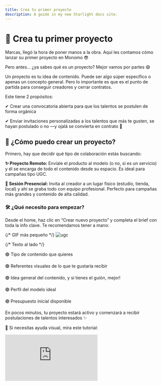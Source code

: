 ```yaml
---
title: Crea tu primer proyecto
description: A guide in my new Starlight docs site.
---
```

# 🎯 Crea tu primer proyecto

Marcas, llegó la hora de poner manos a la obra. Aquí les contamos cómo lanzar su primer proyecto en Monomo 😎

Pero antes... ¿ya sabes qué es un proyecto? Mejor vamos por partes 😅

Un proyecto es tu idea de contenido. Puede ser algo súper específico o apenas un concepto general. Pero lo importante es que es el punto de partida para conseguir creadores y cerrar contratos.

Este tiene 2 propósitos:

✔  Crear una convocatoria abierta para que los talentos se postulen de forma orgánica

✔ Enviar invitaciones personalizadas a los talentos que más te gusten, se hayan postulado o no —y ojalá se convierta en contrato 💜

## 🤔 ¿Cómo puedo crear un proyecto?

Primero, hay que decidir qué tipo de colaboración estás buscando:

**✨ Proyecto Remoto:** Envíale el producto al modelo (o no, si es un servicio) y él se encarga de todo el contenido desde su espacio. Es ideal para campañas tipo UGC.

**📍 Sesión Presencial:** Invita al creador a un lugar físico (estudio, tienda, local) y ahí se graba todo con equipo profesional. Perfecto para campañas más grandes y contenido de alta calidad.

### 🛠️ ¿Qué necesito para empezar?

Desde el home, haz clic en “Crear nuevo proyecto” y completa el brief con toda la info clave. Te recomendamos tener a mano: 

<div style={{ display: 'flex', alignItems: 'flex-start', gap: '24px', marginBottom: '32px' }}>
  {/* GIF más pequeño */}
  <img src="/images/contenido-ugc-marcas.gif" alt="ugc" style={{ width: '160px', borderRadius: '8px' }} />

  {/* Texto al lado */}
  <div style={{ lineHeight: '1.8' }}>
    <p>🟣 Tipo de contenido que quieres</p>
    <p>🟣 Referentes visuales de lo que te gustaría recibir</p>
    <p>🟣 Idea general del contenido, y si tienes el guión, mejor!</p>
    <p>🟣 Perfil del modelo ideal</p>
    <p>🟣 Presupuesto inicial disponible</p>
  </div>
</div>


En pocos minutos, tu proyecto estará activo y comenzará a recibir postulaciones de talentos interesados ✨

👀 Si necesitas ayuda visual, mira este tutorial:

<div
  style={{
    position: 'relative',
    paddingBottom: '50%',
    height: 0,
    maxWidth: '560px',
    margin: '24px auto',
  }}
>
  <iframe
    src="https://www.youtube.com/embed/aOMNJ67-Lpo"
    frameBorder="0"
    allow="accelerometer; autoplay; clipboard-write; encrypted-media; gyroscope; picture-in-picture"
    allowFullScreen
    style={{
      position: 'absolute',
      top: 0,
      left: 0,
      width: '100%',
      height: '100%',
      borderRadius: '12px',
    }}
  />
</div>

## 🔍 ¿Cómo seleccionar a tu modelo ideal?

Y llegamos a la mejor parte: la búsqueda del talento ideal para nuestra propuesta 🤩

**👀 Explora Talentos en Monomo:** Ingresa al menú principal, selecciona la opción “Creadores”. Aquí tendrás acceso a todos los perfiles disponibles en tu país.

**📊 Aplica Filtros para reducir la búsqueda:** utiliza filtros como edad, características físicas, ubicación o experiencia previa en UGC. Esto te permitirá centrarte en los candidatos ideales.

**🖼️ Analiza Portafolios y Proyectos Anteriores:** Mira sus trabajos anteriores para ver si el estilo y nivel se alinean con tu idea.

**🌟 Evalúa con Criterios Específicos:** Piensa en la autenticidad del creador, su tono, y qué tanto se alinea con tu marca y tu audiencia.

<div
  style={{
    position: 'relative',
    paddingBottom: '50%',
    height: 0,
    maxWidth: '560px',
    margin: '24px auto',
  }}
>
  <iframe
    src="https://www.youtube.com/embed/WYl_cmxuTyo"
    frameBorder="0"
    allow="accelerometer; autoplay; clipboard-write; encrypted-media; gyroscope; picture-in-picture"
    allowFullScreen
    style={{
      position: 'absolute',
      top: 0,
      left: 0,
      width: '100%',
      height: '100%',
      borderRadius: '12px',
    }}
  />
</div>

### 😎 Feed de contenidos

Ahora bien, entre nos sabemos que hacer scroll en redes es un placer culposo. ¿Qué tal si te digo que podrás hacer lo mismo pero con los contenidos de nuestros talentos en la plataforma? Así como escuchaste 💅

Desde el menú, entra al [Feed de Contenido](https://app.monomo.com.co/feed), aplica filtros, explora, y si algo te gusta, entra al perfil del creador para ver más 🤙

<div
  style={{
    position: 'relative',
    paddingBottom: '50%',
    height: 0,
    maxWidth: '560px',
    margin: '24px auto',
  }}
>
  <iframe
    src="https://www.youtube.com/embed/YxBNVNz7ZjY"
    frameBorder="0"
    allow="accelerometer; autoplay; clipboard-write; encrypted-media; gyroscope; picture-in-picture"
    allowFullScreen
    style={{
      position: 'absolute',
      top: 0,
      left: 0,
      width: '100%',
      height: '100%',
      borderRadius: '12px',
    }}
  />
</div>

## ❓ Preguntas frecuentes:

<div style={{ backgroundColor: '#e8f5e9', border: '1px solid #c8e6c9', padding: '16px', borderRadius: '8px', marginBottom: '16px' }}>
  <p><strong>🤝 ¿Si envío una oferta debo asumir que ya estoy contratando al modelo?</strong></p>
  <p>No. La oferta es solo el primer paso. El modelo debe aceptarla y tú realizar el pago en la plataforma para que el contrato quede activo.</p>
</div>

<div style={{ backgroundColor: '#e8f5e9', border: '1px solid #c8e6c9', padding: '16px', borderRadius: '8px', marginBottom: '16px' }}>
  <p><strong>💬 ¿Cómo contactar y negociar con los talentos?</strong></p>
  <p>Muy fácil. Entra al perfil del modelo, haz clic en “Enviar oferta”, completa los detalles del proyecto y espera su respuesta para seguir conversando.</p>
</div>

<div style={{ backgroundColor: '#e8f5e9', border: '1px solid #c8e6c9', padding: '16px', borderRadius: '8px', marginBottom: '16px' }}>
  <p><strong>🔒 ¿Me pueden dar sus números personales para facilitar este contacto?</strong></p>
  <p>No. Por privacidad y seguridad, toda la comunicación debe hacerse dentro de Monomo.</p>
</div>


## 🧵 Para sintetizar:

Crear un proyecto es el primer paso para conectar con talentos que realmente se alineen con tu marca. No necesitas tener todo resuelto: empieza con lo que tienes y ve puliendo sobre la marcha 🤭
